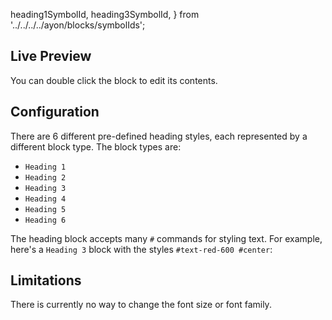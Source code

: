   heading1SymbolId,
  heading3SymbolId,
} from '../../../../ayon/blocks/symbolIds';

## Live Preview

You can double click the block to edit its contents.

<InteractiveBlockPreview blockId={heading1SymbolId} />

## Configuration

There are 6 different pre-defined heading styles, each represented by a
different block type. The block types are:

- `Heading 1`
- `Heading 2`
- `Heading 3`
- `Heading 4`
- `Heading 5`
- `Heading 6`

The heading block accepts many `#` commands for styling text. For example,
here's a `Heading 3` block with the styles `#text-red-600 #center`:

<InteractiveBlockPreview
  blockId={heading3SymbolId}
  blockText="All About Cats #text-red-600 #center"
/>

## Limitations

There is currently no way to change the font size or font family.
